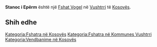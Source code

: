 {{Fshat në Kosovës
 | Emri                = Stanoc i Epërm
| sqi_N_name = Stanoc i Epërm
| sqi_N_FULL_NAME_RO = Stanoc i Epërm
| sqi_N_FULL_NAME_ND_RO = Stanoc i Eperm
| sqi_N_SORT_NAME_RG = STANOCIEPERM
| sqi_N_FULL_NAME_RG = Stanoc i Epërm
| sqi_N_FULL_NAME_ND_RG = Stanoc i Eperm
| sqi_V_name = Stanovci i Epërm
| sqi_V_FULL_NAME_RO = Stanovci i Epërm Statofc i Epërm Stanovc i Epërm
| sqi_V_FULL_NAME_ND_RO = Stanovci i Eperm Statofc i Eperm Stanovc i Eperm
| sqi_V_SORT_NAME_RG = STANOVCIIEPERM STATOFCIEPERM STANOVCIEPERM
| sqi_V_FULL_NAME_RG = Stanovci i Epërm Statofc i Epërm Stanovc i Epërm
| sqi_V_FULL_NAME_ND_RG = Stanovci i Eperm Statofc i Eperm Stanovc i Eperm
| srp_N_name = Gornje Stanovce
| srp_N_FULL_NAME_RO = Gornje Stanovce
| srp_N_FULL_NAME_ND_RO = Gornje Stanovce
| srp_N_SORT_NAME_RG = GORNJESTANOVCE
| srp_N_FULL_NAME_RG = Gornje Stanovce
| srp_N_FULL_NAME_ND_RG = Gornje Stanovce
| srp_NS_name = Горње Становце
| srp_NS_FULL_NAME_RO = Горње Становце
| srp_NS_FULL_NAME_ND_RO = Горње Становце
| srp_NS_SORT_NAME_RG = ГОРЊЕСТАНОВЦЕ
| srp_NS_FULL_NAME_RG = Горње Становце
| srp_NS_FULL_NAME_ND_RG = Горње Становце

 | Emri (Rasa dhanore) = 
 | Figura              = 
 | Shteti              = Kosovo
 | Komuna              = Vushtrri
 | Kodi postar         = 
 | Sipërfaqja          = 

 | Popullsia           = 

 | Regj. i popullsisë  = 
 | Dend. e popullsisë  = 
 | Faqja zyrtare       = 
 <!--- Koordinatat ----> 
 | Gjerësia            = 42.757467
 | Gjatësia            = 21.043963
 | Lartësia            = 
}}
'''Stanoc i Epërm''' është një [[Fshat Vogel]] në [[Vushtrri]] të [[Kosovës]].

<!-- == Gjeografia == -->
<!-- == Historia == -->
<!-- == Demografia == -->
== Shih edhe ==
{{Komuna Vushtrri}}
{{Kosovo-Administrata-Cung}}

[[Kategoria:Fshatra në Kosovës]]
[[Kategoria:Fshatra në Kommunes Vushtrri]]
[[Kategoria:Vendbanime në Kosovës]]